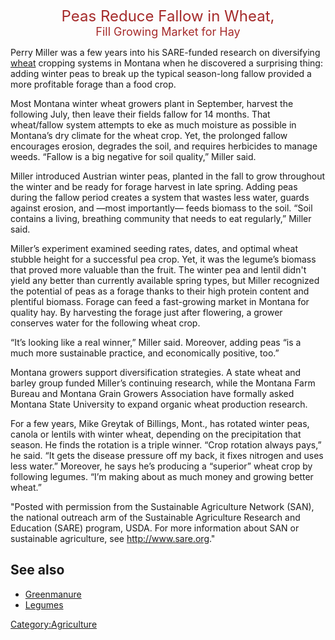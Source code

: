 <center><font color=brown size=5>Peas Reduce Fallow in Wheat,</font><br><font size=4 color=brown>Fill Growing Market for Hay</font></center>

Perry Miller was a few years into his SARE-funded research on diversifying [[wheat]] cropping systems in Montana when he discovered a surprising thing: adding winter peas to break up the typical season-long fallow provided a more profitable forage than a food crop.

Most Montana winter wheat growers plant in September, harvest the following July, then leave their fields fallow for 14 months. That wheat/fallow system attempts to eke as much moisture as possible in Montana’s dry climate for the wheat crop. Yet, the prolonged fallow encourages erosion, degrades the soil, and requires herbicides to manage weeds. “Fallow is a big negative for soil quality,” Miller said.

Miller introduced Austrian winter peas, planted in the fall to grow throughout the winter and be ready for forage harvest in late spring. Adding peas during the fallow period creates a system that wastes less water, guards against erosion, and —most importantly— feeds biomass to the soil. “Soil contains a living, breathing community that needs to eat regularly,” Miller said.

Miller’s experiment examined seeding rates, dates, and optimal wheat stubble height for a successful pea crop. Yet, it was the legume’s biomass that proved more valuable than the fruit. The winter pea and lentil didn't yield any better than currently available spring types, but Miller recognized the potential of peas as a forage thanks to their high protein content and plentiful biomass. Forage can feed a fast-growing market in Montana for quality hay. By harvesting the forage just after flowering, a grower conserves water for the following wheat crop.

“It’s looking like a real winner,” Miller said. Moreover, adding peas “is a much more sustainable practice, and economically positive, too.”

Montana growers support diversification strategies. A state wheat and barley group funded Miller’s continuing research, while the Montana Farm Bureau and Montana Grain Growers Association have formally asked Montana State University to expand organic wheat production research.

For a few years, Mike Greytak of Billings, Mont., has rotated winter peas, canola or lentils with winter wheat, depending on the precipitation that season. He finds the rotation is a triple winner. “Crop rotation always pays,” he said. “It gets the disease pressure off my back, it fixes nitrogen and uses less water.” Moreover, he says he’s producing a “superior” wheat crop by following legumes. “I’m making about as much money and growing better wheat.” 

"Posted with permission from the Sustainable Agriculture Network (SAN), the national outreach arm of the Sustainable Agriculture Research and Education (SARE) program, USDA. For more information about SAN or sustainable agriculture, see http://www.sare.org."

== See also ==
*[[Greenmanure]]
*[[Legumes]]

[[Category:Agriculture]]